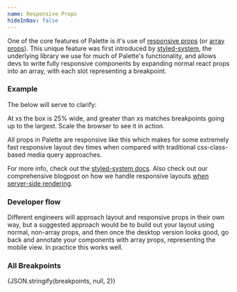 ```yaml
---
name: Responsive Props
hideInNav: false
---
```


One of the core features of Palette is it's use of
[responsive props](https://styled-system.com/responsive-styles/) (or
[array props](https://styled-system.com/guides/array-props/)). This unique
feature was first introduced by [styled-system](https://styled-system.com/), the
underlying library we use for much of Palette's functionality, and allows devs
to write fully responsive components by expanding normal react props into an
array, with each slot representing a breakpoint.

### Example

The below will serve to clarify:

<Playground>
  <BorderBox width={["25%", "50%", "75%", "100%"]}>
    <Text variant={["xl", "lg", "md", "sm"]}>
      At xs the box is 25% wide, and greater than xs matches breakpoints going
      up to the largest. Scale the browser to see it in action.
    </Text>
  </BorderBox>
</Playground>

All props in Palette are responsive like this which makes for some extremely
fast responsive layout dev times when compared with traditional css-class-based
media query approaches.

For more info, check out the
[styled-system docs](https://styled-system.com/guides/array-props/). Also check 
out our comprehensive blogpost on how we handle responsive layouts [when 
server-side rendering](https://artsy.github.io/blog/2019/05/24/server-rendering-responsively/). 

### Developer flow

Different engineers will approach layout and responsive props in their own way,
but a suggested approach would be to build out your layout using normal,
non-array props, and then once the desktop version looks good, go back and
annotate your components with array props, representing the mobile view. In
practice this works well.

### All Breakpoints

<Box as="pre" mb={4}>
  {JSON.stringify(breakpoints, null, 2)}
</Box>
